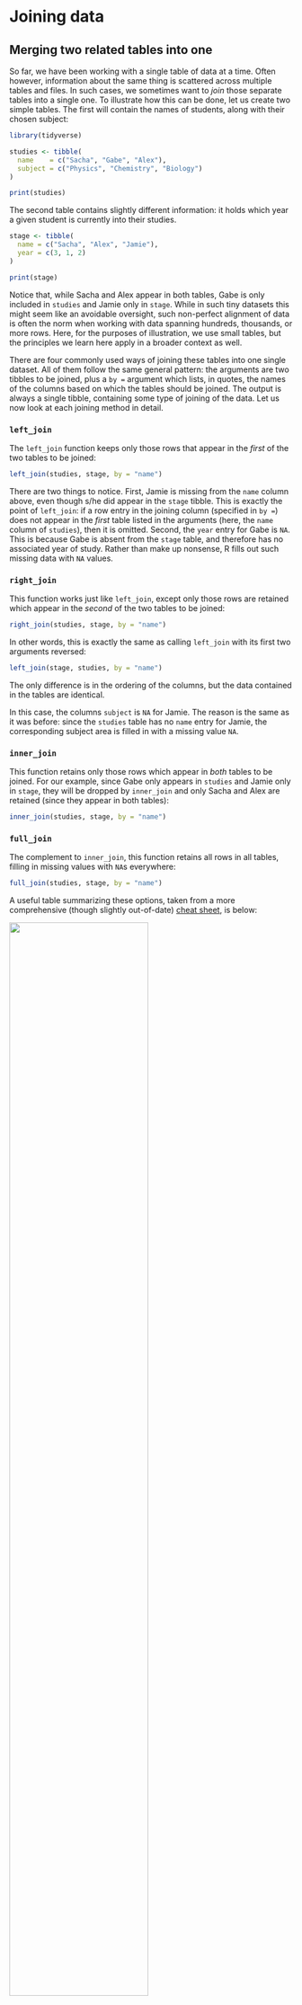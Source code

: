 # Joining data {#sec-join}

## Merging two related tables into one

So far, we have been working with a single table of data at a time. Often however, information about the same thing is scattered across multiple tables and files. In such cases, we sometimes want to *join* those separate tables into a single one. To illustrate how this can be done, let us create two simple tables. The first will contain the names of students, along with their chosen subject:

```r
library(tidyverse)

studies <- tibble(
  name    = c("Sacha", "Gabe", "Alex"),
  subject = c("Physics", "Chemistry", "Biology")
)

print(studies)
```

The second table contains slightly different information: it holds which year a given student is currently into their studies.

```r
stage <- tibble(
  name = c("Sacha", "Alex", "Jamie"),
  year = c(3, 1, 2)
)

print(stage)
```

Notice that, while Sacha and Alex appear in both tables, Gabe is only included in `studies` and Jamie only in `stage`. While in such tiny datasets this might seem like an avoidable oversight, such non-perfect alignment of data is often the norm when working with data spanning hundreds, thousands, or more rows. Here, for the purposes of illustration, we use small tables, but the principles we learn here apply in a broader context as well.

There are four commonly used ways of joining these tables into one single dataset. All of them follow the same general pattern: the arguments are two tibbles to be joined, plus a `by = ` argument which lists, in quotes, the names of the columns based on which the tables should be joined. The output is always a single tibble, containing some type of joining of the data. Let us now look at each joining method in detail.

### `left_join`

The `left_join` function keeps only those rows that appear in the *first* of the two tables to be joined:

```r
left_join(studies, stage, by = "name")
```

There are two things to notice. First, Jamie is missing from the `name` column above, even though s/he did appear in the `stage` tibble. This is exactly the point of `left_join`: if a row entry in the joining column (specified in `by = `) does not appear in the *first* table listed in the arguments (here, the `name` column of `studies`), then it is omitted. Second, the `year` entry for Gabe is `NA`. This is because Gabe is absent from the `stage` table, and therefore has no associated year of study. Rather than make up nonsense, R fills out such missing data with `NA` values.

### `right_join`

This function works just like `left_join`, except only those rows are retained which appear in the *second* of the two tables to be joined:

```r
right_join(studies, stage, by = "name")
```

In other words, this is exactly the same as calling `left_join` with its first two arguments reversed:

```r
left_join(stage, studies, by = "name")
```

The only difference is in the ordering of the columns, but the data contained in the tables are identical.

In this case, the columns `subject` is `NA` for Jamie. The reason is the same as it was before: since the `studies` table has no `name` entry for Jamie, the corresponding subject area is filled in with a missing value `NA`.

### `inner_join`

This function retains only those rows which appear in *both* tables to be joined. For our example, since Gabe only appears in `studies` and Jamie only in `stage`, they will be dropped by `inner_join` and only Sacha and Alex are retained (since they appear in both tables):

```r
inner_join(studies, stage, by = "name")
```

### `full_join`

The complement to `inner_join`, this function retains all rows in all tables, filling in missing values with `NA`s everywhere:

```r
full_join(studies, stage, by = "name")
```

A useful table summarizing these options, taken from a more comprehensive  (though slightly out-of-date) [cheat sheet](https://www.rstudio.com/wp-content/uploads/2015/02/data-wrangling-cheatsheet.pdf), is below:

![](joins.png){width=70%}

As you see, apart from the four so-called *mutating joins* we have learned about, there are also two *filtering joins* included in this cheat sheet as well. We will not be covering those here, but feel free to check out their help pages.

### Joining by multiple columns

It is also possible to use the above joining functions specifying multiple columns to join data by. To illustrate how to do this and what this means, imagine that we slightly modify the student data. The first table will contain the name, study area, and year of study for each student. The second table will contain the name and study area of each student, plus whether they have passed their most recent exam:

```r
program  <- tibble(
  name    = c("Sacha", "Gabe", "Alex"),
  subject = c("Physics", "Chemistry", "Biology"),
  year    = c(1, 3, 2)
)

print(program)
```

```r
progress <- tibble(
  name     = c("Sacha", "Gabe", "Jamie"),
  subject  = c("Physics", "Chemistry", "Biology"),
  examPass = c(TRUE, FALSE, TRUE)
)

print(progress)
```

And now, since the tables share not just one but two columns, it makes sense to join them using both. This can be done by specifying each column inside a vector in the `by = ` argument. For example, left-joining `program` and `progress` by both `name` and `subject` leads to a joint table in which all unique `name`-`subject` combinations found in `program` are retained, but those found only in `progress` are discarded:

```r
left_join(program, progress, by = c("name", "subject"))
```


:::{.callout-warning}
As mentioned, the columns by which one joins the tables must be included in a vector. Forgetting to do this will either fail or produce faulty output:

```r
left_join(program, progress, by = "name", "subject")
```

The problem is that the comma after `name` is interpreted as the start of the next argument to `left_join`, instead of being a part of the `by = ` argument. Again, the solution is simple: enclose multiple column names in a vector.
:::


The other joining functions also work as expected:

```r
right_join(program, progress, by = c("name", "subject"))
```

```r
inner_join(program, progress, by = c("name", "subject"))
```

```r
full_join(program, progress, by = c("name", "subject"))
```


## Binding rows and columns to a table

Occasionally, a simpler problem presents itself: there is a single dataset, but its rows are contained across separate tables. For example, a table containing student names and subject areas might be spread across two tables, like this:

```r
studies1 <- tibble(
  name    = c("Sacha", "Gabe", "Alex"),
  subject = c("Physics", "Chemistry", "Biology")
)

print(studies1)
```

```r
studies2 <- tibble(
  name    = c("Jamie", "Ashley", "Dallas", "Jordan"),
  subject = c("Geology", "Mathematics", "Philosophy", "Physics")
)

print(studies2)
```

The tables have the exact same structure, in that the column names and types are identical. It's just that the rows are, for some reason, disparate. To combine them together, we could recourse to full-joining the tables by both their columns:

```r
full_join(studies1, studies2, by = c("name", "subject"))
```

This, however, is not necessary. Whenever all we need to do is take two tables and stick their rows together, there is the simpler `bind_rows`:

```r
bind_rows(studies1, studies2)
```

Similarly, in case two tables have the same number of rows but different columns, one can stick their columns together using `bind_cols`. For example, suppose we have

```r
studies <- tibble(
  name    = c("Sacha", "Gabe", "Alex"),
  subject = c("Physics", "Chemistry", "Biology")
)

print(studies)
```

as well as a table with year of study and result of last exam only:

```r
yearExam <- tibble(
  year     = c(3, 1, 2),
  examPass = c(FALSE, TRUE, TRUE)
)

print(yearExam)
```

We can now join these using `bind_cols`:

```r
bind_cols(studies, yearExam)
```


## Exercises

We have used the data of @Fauchaldetal2017 before in other exercises, in @sec-ggplot-exercises. As a reminder, they tracked the population size of various herds of caribou in North America over time, and correlated population cycling with the amount of vegetation and sea-ice cover. Two files from their data are [`pop_size.tsv`](https://raw.githubusercontent.com/dysordys/data-with-R/main/data/pop_size.tsv) (herd population sizes) and [`sea_ice.tsv`](https://raw.githubusercontent.com/dysordys/data-with-R/main/data/sea_ice.tsv) (sea ice cover per year and month).

1. Load these two datasets into two variables. They could be called `pop` and `ice`, for instance. Look at the data to familiarize yourself with them. How many rows and columns are in each?
2. Before doing anything else: how many rows will there be in the table that is the left join of `pop` and `ice`, based on the two columns `Herd` and `Year`? Perform the left join to see if you were correct. Where do you see `NA`s in the table, and why?
3. Now do the same with right-joining, inner-joining, and full-joining `pop` and `ice`.
